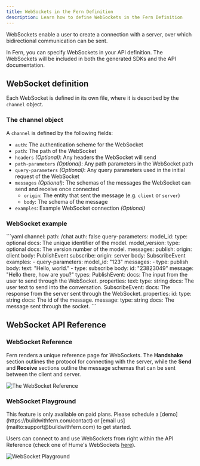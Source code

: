 ```yaml
---
title: WebSockets in the Fern Definition 
description: Learn how to define WebSockets in the Fern Definition
---
```


WebSockets enable a user to create a connection with a server, over which bidirectional communication can be sent. 

In Fern, you can specify WebSockets in your API definition. The WebSockets will be included in both the generated SDKs and the API documentation. 

## WebSocket definition
Each WebSocket is defined in its own file, where it is described by the `channel` object. 

### The channel object

A `channel` is defined by the following fields:

- `auth`: The authentication scheme for the WebSocket
- `path`: The path of the WebSocket 
- `headers` _(Optional)_: Any headers the WebSocket will send
- `path-parameters` _(Optional)_: Any path parameters in the WebSocket path
- `query-parameters` _(Optional)_: Any query parameters used in the initial request of the WebSocket
- `messages` _(Optional)_: The schemas of the messages the WebSocket can send and receive once connected
    - `origin`: The entity that sent the message (e.g. `client` or `server`)
    - `body`: The schema of the message
- `examples`: Example WebSocket connection _(Optional)_

### WebSocket example 

<CodeBlock title='chat.yml'>
  ```yaml
  channel:
    path: /chat
    auth: false
    query-parameters:
      model_id:
        type: optional<string>
        docs: The unique identifier of the model.
      model_version:
        type: optional<integer>
        docs: The version number of the model.
    messages:
      publish:
        origin: client
        body: PublishEvent
      subscribe:
        origin: server
        body: SubscribeEvent
    examples: 
      - query-parameters: 
          model_id: "123"
        messages: 
          - type: publish
            body:
              text: "Hello, world."
          - type: subscribe
            body: 
              id: "23823049"
              message: "Hello there, how are you?"
  types:
    PublishEvent:
      docs: The input from the user to send through the WebSocket. 
      properties: 
        text: 
          type: string
          docs: The user text to send into the conversation. 
    SubscribeEvent:
      docs: The response from the server sent through the WebSocket.
      properties: 
        id: 
          type: string
          docs: The id of the message. 
        message:
          type: string
          docs: The message sent through the socket. 
  ```
</CodeBlock>

## WebSocket API Reference

### WebSocket Reference

Fern renders a unique reference page for WebSockets. The **Handshake** section outlines the protocol for connecting with the server, while the **Send** and **Receive** sections outline the message schemas that can be sent between the client and server. 

<Frame caption="Cartesia's WebSocket Reference page">
<img src="./wss-reference.png" alt="The WebSocket Reference" />
</Frame>

### WebSocket Playground

<Warning title='Pro Feature'>
  This feature is only available on paid plans. Please schedule a [demo](https://buildwithfern.com/contact) 
  or [email us](mailto:support@buildwithfern.com) to get started. 
</Warning>

Users can connect to and use WebSockets from right within the API Reference (check one of Hume's WebSockets [here](https://dev.hume.ai/reference/empathic-voice-interface-evi/chat/chat)). 

<Frame caption="Click 'Play' to open the WebSocket Playground">
<img src="./websocket.png" alt="WebSocket Playground"/>
</Frame>